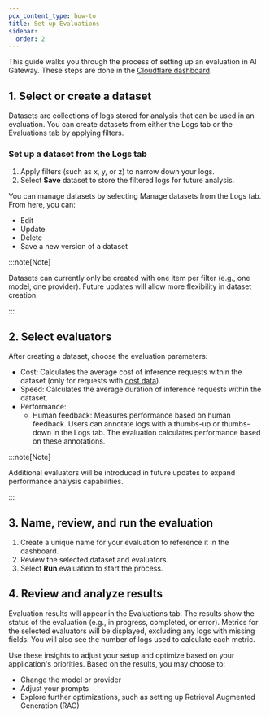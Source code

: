 ```yaml
---
pcx_content_type: how-to
title: Set up Evaluations
sidebar:
  order: 2
---
```


This guide walks you through the process of setting up an evaluation in AI Gateway. These steps are done in the [Cloudflare dashboard](https://dash.cloudflare.com/).

## 1. Select or create a dataset

Datasets are collections of logs stored for analysis that can be used in an evaluation. You can create datasets from either the Logs tab or the Evaluations tab by applying filters.

### Set up a dataset from the Logs tab

1. Apply filters (such as x, y, or z) to narrow down your logs.
2. Select **Save** dataset to store the filtered logs for future analysis.

You can manage datasets by selecting Manage datasets from the Logs tab. From here, you can:

- Edit
- Update
- Delete
- Save a new version of a dataset

:::note[Note]

Datasets can currently only be created with one item per filter (e.g., one model, one provider). Future updates will allow more flexibility in dataset creation.

:::

## 2. Select evaluators

After creating a dataset, choose the evaluation parameters:

- Cost: Calculates the average cost of inference requests within the dataset (only for requests with [cost data](https://developers.cloudflare.com/ai-gateway/observability/costs/)).
- Speed: Calculates the average duration of inference requests within the dataset.
- Performance:
  - Human feedback: Measures performance based on human feedback. Users can annotate logs with a thumbs-up or thumbs-down in the Logs tab. The evaluation calculates performance based on these annotations.

:::note[Note]

Additional evaluators will be introduced in future updates to expand performance analysis capabilities.

:::

## 3. Name, review, and run the evaluation

1. Create a unique name for your evaluation to reference it in the dashboard.
2. Review the selected dataset and evaluators.
3. Select **Run** evaluation to start the process.

## 4. Review and analyze results

Evaluation results will appear in the Evaluations tab. The results show the status of the evaluation (e.g., in progress, completed, or error). Metrics for the selected evaluators will be displayed, excluding any logs with missing fields. You will also see the number of logs used to calculate each metric.

Use these insights to adjust your setup and optimize based on your application's priorities. Based on the results, you may choose to:

- Change the model or provider
- Adjust your prompts
- Explore further optimizations, such as setting up Retrieval Augmented Generation (RAG)
